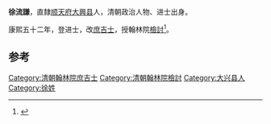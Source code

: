 '''徐流謙'''，直隸[[顺天府|顺天府]][[大兴县_(金朝)|大興县]]人，清朝政治人物、进士出身。

康熙五十二年，登进士，改[[庶吉士|庶吉士]]，授翰林院[[檢討|檢討]]<ref>{{cite news|author=陈泽希|title=清代北京汉人进士考|url=http://szb.bjedu.cn/jysh/2010-10-15/879.html|accessdate=2013-08-25|newspaper=京教纵横|deadurl=yes|archiveurl=https://web.archive.org/web/20130921053444/http://szb.bjedu.cn/jysh/2010-10-15/879.html|archivedate=2013-09-21}}</ref>。

==参考==
{{Reflist}}

{{清朝官员小作品}}
{{康熙五十二年癸巳恩科殿試金榜}}
[[Category:清朝翰林院庶吉士|Category:清朝翰林院庶吉士]]
[[Category:清朝翰林院檢討|Category:清朝翰林院檢討]]
[[Category:大兴县人|Category:大兴县人]]
[[Category:徐姓|Category:徐姓]]